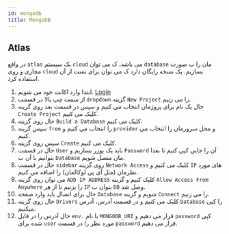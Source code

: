 ```yaml
---
id: mongodb
title: MongoDB
---
```

## Atlas
در واقع `atlas` یک سیستم `cloud` می باشد، ک می توان `database` مان را ب صورت مجازی و روی `cloud` بسازیم.
یک نسخه رایگان دارد ک می توان برای تست از آن استفاده کرد.

1. ابتدا وارد اکانت خود می شویم.
[Login](https://account.mongodb.com/account/login)
2. از سمت چپ بالا در قسمت `dropdown` گزینه `New Project` را می زنیم.
3. حال یک نام برای پروژمان انتخاب می کنیم و سپس در قسمت بعد روی گزینه `Create Project` کلیک می کنیم.
4. حال روی گزینه `Build a Database` کلیک می کنیم.
5. سپس گزینه `free` را انتخاب می کنیم و `provider` و محل سرورمان را انتخاب می کنیم.
6. سپس روی گزینه `Create` کلیک می کنیم.
7. حال در قسمت `User` باید یک یوزر بسازیم و `Password` آن را جایی کپی کنیم تا بعدا بتوانیم با آن ب `Database` مان متصل شویم.
8. حال در قسمت `sidebar` روی گزینه `Network Access` کلیک می کنیم و `IP` های مورد نظرمان (مثل آی پی لوکالمان) را اضافه می کنیم.
9. می توان روی گزینه `ADD IP ADDRESS` کلیک کنیم و گزینه `Allow Access From Anywhere` را بزنیم تا از هر `IP` بتوان ب `DB` وصل شد.
10. حال برای اتصال باید وارد صفحه `Database` شویم و گزینه `Connect` را می زنیم.
11. حال روی گزینه `Drivers` کلیک می کنیم و در قسمت آدرس، آدرس `Database` را کپی میکنیم.
12. حال آدرس را در فایل `env.` با نام `MONGODB_URI` قرار می دهیم و `password` کپی شده برای `user` مورد نظر را در قسمت `password` قرار می دهیم.